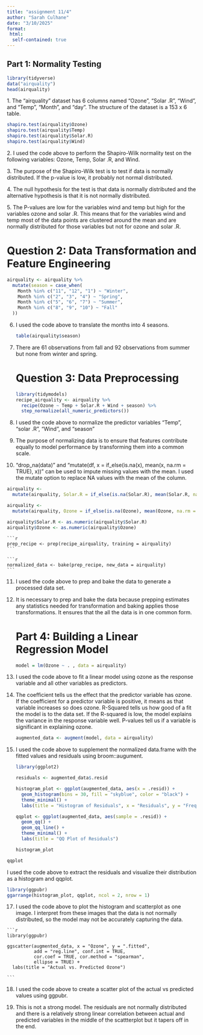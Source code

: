 ```yaml
---
title: "assignment 11/4"
author: "Sarah Culhane"
date: "3/10/2025"
format:
 html:
  self-contained: true
---
```


## Part 1: Normality Testing

```r
library(tidyverse)
data("airquality")
head(airquality)
```

1\. The "airquality" dataset has 6 columns named "Ozone", "Solar .R", "Wind", and "Temp", "Month", and "day". The structure of the dataset is a 153 x 6 table.

```r
shapiro.test(airquality$Ozone)
shapiro.test(airquality$Temp)
shapiro.test(airquality$Solar.R)
shapiro.test(airquality$Wind)
```

2\. I used the code above to perform the Shapiro-Wilk normality test on the following variables: Ozone, Temp, Solar .R, and Wind.

3\. The purpose of the Shapiro-Wilk test is to test if data is normally distributed. If the p-value is low, it probably not normal distributed.

4\. The null hypothesis for the test is that data is normally distributed and the alternative hypothesis is that it is not normally distributed.

5\. The P-values are low for the variables wind and temp but high for the variables ozone and solar .R. This means that for the variables wind and temp most of the data points are clustered around the mean and are normally distributed for those variables but not for ozone and solar .R.

# Question 2: **Data Transformation and Feature Engineering**

```r
airquality <- airquality %>%
  mutate(season = case_when(
    Month %in% c("11", "12", "1") ~ "Winter",
    Month %in% c("2", "3", "4") ~ "Spring",
    Month %in% c("5", "6", "7") ~ "Summer",
    Month %in% c("8", "9", "10") ~ "Fall"
  ))
```

6.  I used the code above to translate the months into 4 seasons.

    ```r
    table(airquality$season)
    ```

7.  There are 61 observations from fall and 92 observations from summer but none from winter and spring.

    # Question 3: Data Preprocessing

    ```r
    library(tidymodels)
    recipe_airquality <- airquality %>%
      recipe(Ozone ~ Temp + Solar.R + Wind + season) %>%
      step_normalize(all_numeric_predictors()) 
    ```

8.  I used the code above to normalize the predictor variables "Temp", "solar .R", "Wind", and "season"

9.  The purpose of normalizing data is to ensure that features contribute equally to model performance by transforming them into a common scale.

10. "drop_na(data)" and "mutate(df, x = if_else(is.na(x), mean(x, na.rm = TRUE), x))" can be used to impute missing values with the mean. I used the mutate option to replace NA values with the mean of the column.
```r
airquality <- 
  mutate(airquality, Solar.R = if_else(is.na(Solar.R), mean(Solar.R, na.rm = TRUE), Solar.R))
```
```r
airquality <- 
  mutate(airquality, Ozone = if_else(is.na(Ozone), mean(Ozone, na.rm = TRUE), Ozone))
```
```r

airquality$Solar.R <- as.numeric(airquality$Solar.R)
airquality$Ozone <- as.numeric(airquality$Ozone)

```

    ```r
    prep_recipe <- prep(recipe_airquality, training = airquality)
    ```

    ```r
    normalized_data <- bake(prep_recipe, new_data = airquality) 
    ```

11. I used the code above to prep and bake the data to generate a processed data set.

12. It is necessary to prep and bake the data because prepping estimates any statistics needed for transformation and baking applies those transformations. It ensures that the all the data is in one common form.

    # Part 4: Building a Linear Regression Model

    ```r
    model = lm(Ozone ~ . , data = airquality)
    ```

13. I used the code above to fit a linear model using ozone as the response variable and all other variables as predictors.

14. The coefficient tells us the effect that the predictor variable has ozone. If the coefficient for a predictor variable is positive, it means as that variable increases so does ozone. R-Squared tells us how good of a fit the model is to the data set. If the R-squared is low, the model explains the variance in the response variable well. P-values tell us if a variable is significant in explaining ozone.

    ```r
    augmented_data <- augment(model, data = airquality)
    ```

15. I used the code above to supplement the normalized data.frame with the fitted values and residuals using broom::augument.

    ```r
    library(ggplot2)

    residuals <- augmented_data$.resid

    histogram_plot <- ggplot(augmented_data, aes(x = .resid)) +
      geom_histogram(bins = 30, fill = "skyblue", color = "black") +
      theme_minimal() +
      labs(title = "Histogram of Residuals", x = "Residuals", y = "Frequency")

    qqplot <- ggplot(augmented_data, aes(sample = .resid)) +
      geom_qq() +
      geom_qq_line() +
      theme_minimal() +
      labs(title = "QQ Plot of Residuals")

    histogram_plot
    ```

```r
qqplot
```

I used the code above to extract the residuals and visualize their distribution as a histogram and qqplot.

```r
library(ggpubr)
ggarrange(histogram_plot, qqplot, ncol = 2, nrow = 1)
```

17.  I used the code above to plot the histogram and scatterplot as one image. I interpret from these images that the data is not normally distributed, so the model may not be accurately capturing the data.

    ```r
    library(ggpubr)

    ggscatter(augmented_data, x = "Ozone", y = ".fitted",
              add = "reg.line", conf.int = TRUE,
              cor.coef = TRUE, cor.method = "spearman",
              ellipse = TRUE) +
      labs(title = "Actual vs. Predicted Ozone")

    ```

18. I used the code above to create a scatter plot of the actual vs predicted values using ggpubr.

19. This is not a strong model. The residuals are not normally distributed and there is a relatively strong linear correlation between actual and predicted variables in the middle of the scattterplot but it tapers off in the end.
